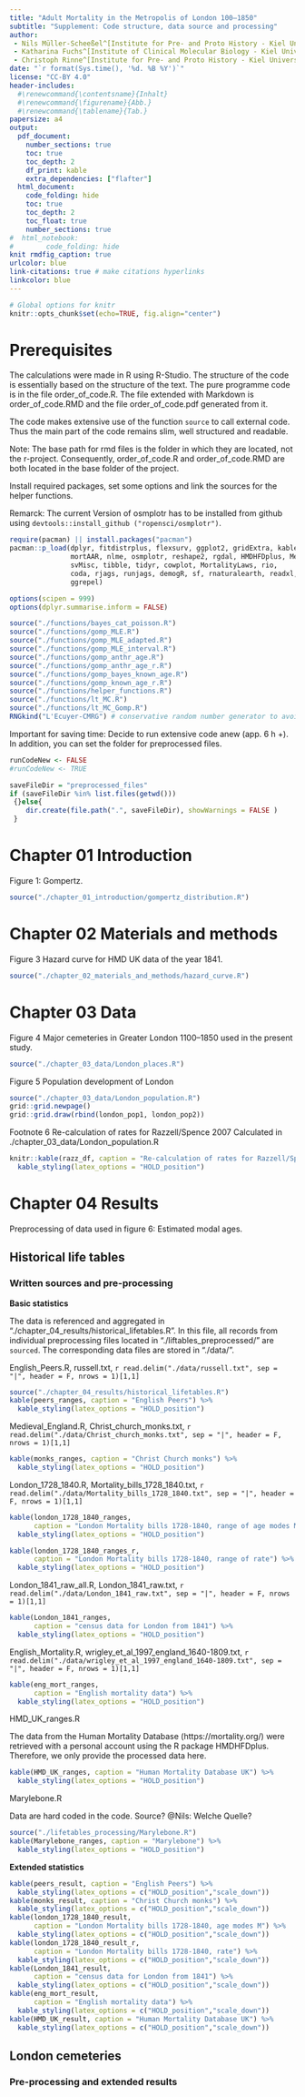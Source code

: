 ```yaml
---
title: "Adult Mortality in the Metropolis of London 100–1850"
subtitle: "Supplement: Code structure, data source and processing"
author: 
 - Nils Müller-Scheeßel^[Institute for Pre- and Proto History - Kiel University nils.mueller-scheessel@ufg.uni-kiel.de]
 - Katharina Fuchs^[Institute of Clinical Molecular Biology - Kiel University, k.fuchs@ikmb.uni-kiel.de]
 - Christoph Rinne^[Institute for Pre- and Proto History - Kiel University, crinne@ufg.uni-kiel.de]
date: "`r format(Sys.time(), '%d. %B %Y')`"
license: "CC-BY 4.0"
header-includes:
  #\renewcommand{\contentsname}{Inhalt}
  #\renewcommand{\figurename}{Abb.}
  #\renewcommand{\tablename}{Tab.}
papersize: a4
output:
  pdf_document:
    number_sections: true
    toc: true
    toc_depth: 2
    df_print: kable
    extra_dependencies: ["flafter"]
  html_document:
    code_folding: hide
    toc: true
    toc_depth: 2
    toc_float: true
    number_sections: true
#  html_notebook:
#        code_folding: hide
knit rmdfig_caption: true
urlcolor: blue
link-citations: true # make citations hyperlinks
linkcolor: blue
---
```


```r
# Global options for knitr
knitr::opts_chunk$set(echo=TRUE, fig.align="center")
```

# Prerequisites {-}

The calculations were made in R using R-Studio. The structure of the code is essentially based on the structure of the text. The pure programme code is in the file order_of_code.R. The file extended with Markdown is order_of_code.RMD and the file order_of_code.pdf generated from it.

The code makes extensive use of the function ```source``` to call external code. Thus the main part of the code remains slim, well structured and readable. 

Note: The base path for rmd files is the folder in which they are located, not the r-project. Consequently, order_of_code.R and order_of_code.RMD are both located in the base folder of the project.

Install required packages, set some options and link the sources for the helper functions. 

Remarck: The current Version of osmplotr has to be installed from github using ```devtools::install_github ("ropensci/osmplotr")```. 

```r
require(pacman) || install.packages("pacman")
pacman::p_load(dplyr, fitdistrplus, flexsurv, ggplot2, gridExtra, kableExtra,
               mortAAR, nlme, osmplotr, reshape2, rgdal, HMDHFDplus, Metrics,
               svMisc, tibble, tidyr, cowplot, MortalityLaws, rio,
               coda, rjags, runjags, demogR, sf, rnaturalearth, readxl,
               ggrepel)

options(scipen = 999)
options(dplyr.summarise.inform = FALSE)

source("./functions/bayes_cat_poisson.R")
source("./functions/gomp_MLE.R")
source("./functions/gomp_MLE_adapted.R")
source("./functions/gomp_MLE_interval.R")
source("./functions/gomp_anthr_age.R")
source("./functions/gomp_anthr_age_r.R")
source("./functions/gomp_bayes_known_age.R")
source("./functions/gomp_known_age_r.R")
source("./functions/helper_functions.R")
source("./functions/lt_MC.R")
source("./functions/lt_MC_Gomp.R")
RNGkind("L'Ecuyer-CMRG") # conservative random number generator to avoid periodicity
```
Important for saving time:  Decide to run extensive code anew (app. 6 h +). In addition, you can set the folder for preprocessed files.

```r
runCodeNew <- FALSE
#runCodeNew <- TRUE

saveFileDir = "preprocessed_files"
if (saveFileDir %in% list.files(getwd())) 
 {}else{
	dir.create(file.path(".", saveFileDir), showWarnings = FALSE )
 }

```

\newpage
# Chapter 01 Introduction

Figure 1: Gompertz.

```r
source("./chapter_01_introduction/gompertz_distribution.R")
```

\newpage
# Chapter 02 Materials and methods

Figure 3 Hazard curve for HMD UK data of the year 1841.

```r
source("./chapter_02_materials_and_methods/hazard_curve.R")
```

\newpage
# Chapter 03 Data

Figure 4 Major cemeteries in Greater London 1100–1850 used in the present study. 

```r
source("./chapter_03_data/London_places.R") 
```

\newpage
Figure 5 Population development of London

```r
source("./chapter_03_data/London_population.R")
grid::grid.newpage()
grid::grid.draw(rbind(london_pop1, london_pop2))
```

Footnote 6  Re-calculation of rates for Razzell/Spence 2007
Calculated in ./chapter_03_data/London_population.R

```r
knitr::kable(razz_df, caption = "Re-calculation of rates for Razzell/Spence 2007")%>%
  kable_styling(latex_options = "HOLD_position")
```

\newpage
# Chapter 04 Results

Preprocessing of data used in figure 6: Estimated modal ages.

## Historical life tables

### Written sources and pre-processing

**Basic statistics**

The data is referenced and aggregated in "./chapter_04_results/historical_lifetables.R". In this file, all records from individual preprocessing files located in "./liftables_preprocessed/" are ```sourced```.  The corresponding data files are stored in "./data/".

English_Peers.R, russell.txt, \newline ```r read.delim("./data/russell.txt", sep = "|", header = F, nrows = 1)[1,1]```

```r
source("./chapter_04_results/historical_lifetables.R")
kable(peers_ranges, caption = "English Peers") %>%
  kable_styling(latex_options = "HOLD_position")
```

Medieval_England.R, Christ_church_monks.txt, \newline ```r read.delim("./data/Christ_church_monks.txt", sep = "|", header = F, nrows = 1)[1,1]```

```r
kable(monks_ranges, caption = "Christ Church monks") %>%
  kable_styling(latex_options = "HOLD_position")
```

London_1728_1840.R, Mortality_bills_1728_1840.txt, \newline ```r read.delim("./data/Mortality_bills_1728_1840.txt", sep = "|", header = F, nrows = 1)[1,1]```

```r
kable(london_1728_1840_ranges, 
      caption = "London Mortality bills 1728-1840, range of age modes M") %>%
  kable_styling(latex_options = "HOLD_position")
```

```r
kable(london_1728_1840_ranges_r, 
      caption = "London Mortality bills 1728-1840, range of rate") %>%
  kable_styling(latex_options = "HOLD_position")
```

London_1841_raw_all.R, London_1841_raw.txt, \newline ```r read.delim("./data/London_1841_raw.txt", sep = "|", header = F, nrows = 1)[1,1]```

```r
kable(London_1841_ranges, 
      caption = "census data for London from 1841") %>%
  kable_styling(latex_options = "HOLD_position")
```

English_Mortality.R, wrigley_et_al_1997_england_1640-1809.txt, \newline ```r read.delim("./data/wrigley_et_al_1997_england_1640-1809.txt", sep = "|", header = F, nrows = 1)[1,1]```

```r
kable(eng_mort_ranges, 
      caption = "English mortality data") %>%
  kable_styling(latex_options = "HOLD_position")
```

HMD_UK_ranges.R

The data from the Human Mortality Database (https://mortality.org/) were retrieved with a personal account using the R package HMDHFDplus. Therefore, we only provide the processed data here.  

```r
kable(HMD_UK_ranges, caption = "Human Mortality Database UK") %>%
  kable_styling(latex_options = "HOLD_position")
```

Marylebone.R

Data are hard coded in the code. Source? \@Nils: Welche Quelle?

```r
source("./lifetables_processing/Marylebone.R")
kable(Marylebone_ranges, caption = "Marylebone") %>%
  kable_styling(latex_options = "HOLD_position")
```

**Extended statistics**

```r
kable(peers_result, caption = "English Peers") %>%
  kable_styling(latex_options = c("HOLD_position","scale_down"))
kable(monks_result, caption = "Christ Church monks") %>%
  kable_styling(latex_options = c("HOLD_position","scale_down"))
kable(london_1728_1840_result, 
      caption = "London Mortality bills 1728-1840, age modes M") %>%
  kable_styling(latex_options = c("HOLD_position","scale_down"))
kable(london_1728_1840_result_r, 
      caption = "London Mortality bills 1728-1840, rate") %>%
  kable_styling(latex_options = c("HOLD_position","scale_down"))
kable(London_1841_result, 
      caption = "census data for London from 1841") %>%
  kable_styling(latex_options = c("HOLD_position","scale_down"))
kable(eng_mort_result, 
      caption = "English mortality data") %>%
  kable_styling(latex_options = c("HOLD_position","scale_down"))
kable(HMD_UK_result, caption = "Human Mortality Database UK") %>%
  kable_styling(latex_options = c("HOLD_position","scale_down"))
```

## London cemeteries

### Pre-processing and extended results

